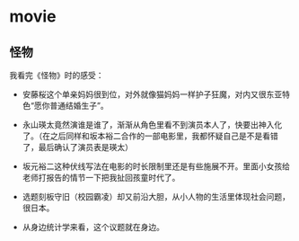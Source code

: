 # movie

## 怪物

我看完《怪物》时的感受：

- 安藤桜这个单亲妈妈很到位，对外就像猫妈妈一样护子狂魔，对内又很东亚特色“愿你普通结婚生子”。

- 永山瑛太竟然演谁是谁了，渐渐从角色里看不到演员本人了，快要出神入化了。（在之后同样和坂本裕二合作的一部电影里，我都怀疑自己是不是看错了，最后确认了演员表是瑛太）

- 坂元裕二这种伏线写法在电影的时长限制里还是有些施展不开。里面小女孩给老师打报告的情节一下把我扯回孩童时代了。

- 选题刻板守旧（校园霸凌）却又前沿大胆，从小人物的生活里体现社会问题，很日本。

- 从身边统计学来看，这个议题就在身边。
